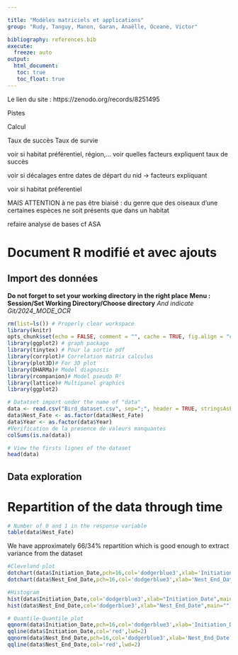 ```yaml
---

title: "Modèles matriciels et applications"
group: "Rudy, Tanguy, Manon, Garan, Anaëlle, Oceane, Victor" 

bibliography: references.bib
execute: 
  freeze: auto
output: 
  html_document:
   toc: true
   toc_float: true
---
```


Le lien du site : https://zenodo.org/records/8251495 


Pistes 

Calcul 

Taux de succès 
Taux de survie

voir si habitat préférentiel, région,…
voir quelles facteurs expliquent taux de succès

voir si décalages entre dates de départ du nid -> facteurs expliquant 

voir si habitat préferentiel 

MAIS ATTENTION à ne pas être biaisé : du genre que des oiseaux d’une certaines espèces ne soit présents que dans un habitat

refaire analyse de bases cf ASA 

# Document R modifié et avec ajouts

## Import des données

**Do not forget to set your working directory in the right place**
**Menu : Session/Set Working Directory/Choose directory**
*And indicate Git/2024_MODE_OCR*
```r
rm(list=ls()) # Properly clear workspace
library(knitr)
opts_chunk$set(echo = FALSE, comment = "", cache = TRUE, fig.align = "center")
library(ggplot2) # graph package
library(tinytex) # Pour la sortie pdf
library(corrplot)# Correlation matrix calculus
library(plot3D)# For 3D plot
library(DHARMa)# Model diagnosis
library(rcompanion)# Model pseudo R²
library(lattice)# Multipanel graphics
library(ggplot2)
```


```r
# Datatset import under the name of "data"
data <- read.csv("Bird_dataset.csv", sep=";", header = TRUE, stringsAsFactors = TRUE)
data$Nest_Fate <- as.factor(data$Nest_Fate)
data$Year <- as.factor(data$Year)
#Verification de la presence de valeurs manquantes
colSums(is.na(data))
```



```r
# View the firsts lignes of the dataset
head(data)
```
## Data exploration
# Repartition of the data through time

```r
# Number of 0 and 1 in the response variable
table(data$Nest_Fate)
```
We have approximately 66/34% repartition which is good enough to extract variance from the dataset

```r
#Cleveland plot
dotchart(data$Initiation_Date,pch=16,col='dodgerblue3',xlab='Initiation_Date')
dotchart(data$Nest_End_Date,pch=16,col='dodgerblue3',xlab='Nest_End_Date')

#Histogram
hist(data$Initiation_Date,col='dodgerblue3',xlab="Initiation_Date",main="")
hist(data$Nest_End_Date,col='dodgerblue3',xlab="Nest_End_Date",main="")

# Quantile-Quantile plot
qqnorm(data$Initiation_Date,pch=16,col='dodgerblue3',xlab='Initiation_Date')
qqline(data$Initiation_Date,col='red',lwd=2)
qqnorm(data$Nest_End_Date,pch=16,col='dodgerblue3',xlab='Nest_End_Date')
qqline(data$Nest_End_Date,col='red',lwd=2)
```

